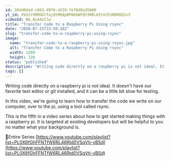```yaml
---
id: 384d0dad-c663-49f8-a539-7e78d0a35b00
yt_id: VVU2YVRMdUlfajQtMHdpRFN6bWFQY3RRLk5tXzh1NDR6Q2x3
videoId: Nm_8u44zClw
title: "Transfer Code to a Raspberry Pi Using rsync"
date: "2020-07-25T23:50:38Z"
slug: "transfer-code-to-a-raspberry-pi-using-rsync"
image: 
  name: "transfer-code-to-a-raspberry-pi-using-rsync.jpg"
  alt: "Transfer Code to a Raspberry Pi Using rsync"
  width: 1280
  height: 720
status: 'published'
description: "Writing code directly on a raspberry pi is not ideal. It doesn't have our favorite text editor or git installed, and it can be a little bit slow for testing. "
tags: []
---
```


Writing code directly on a raspberry pi is not ideal. It doesn't have our favorite text editor or git installed, and it can be a little bit slow for testing. 

In this video, we're going to learn how to transfer the code we write on our computer, over to the pi, using a tool called rsync.

This is the fifth in a video series about how to get started making things with a raspberry pi. It is targeted at existing developers but will be helpful to you no matter what your background is.

🔗Entire Series
[https://www.youtube.com/playlist?list=PL0X6fGhFFNTfW6RL46Rtd0VSqVtj-yBSd](https://www.youtube.com/playlist?list=PL0X6fGhFFNTfW6RL46Rtd0VSqVtj-yBSd)


